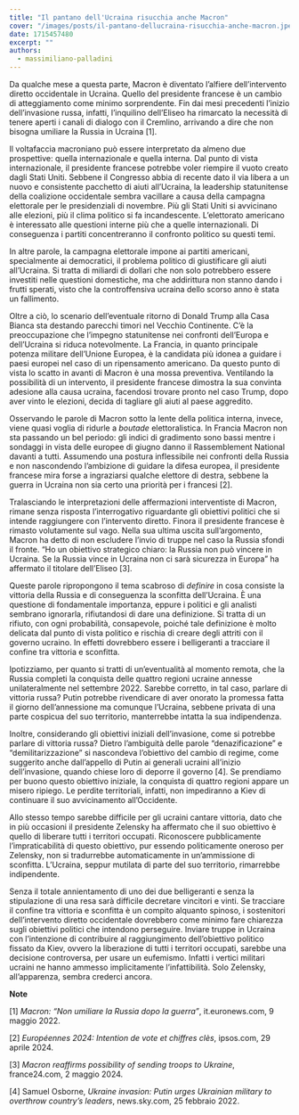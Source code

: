 ```yaml
---
title: "Il pantano dell'Ucraina risucchia anche Macron"
cover: "/images/posts/il-pantano-dellucraina-risucchia-anche-macron.jpeg"
date: 1715457480
excerpt: ""
authors:
  - massimiliano-palladini
---
```


﻿Da qualche mese a questa parte, Macron è diventato l’alfiere dell’intervento diretto occidentale in Ucraina. Quello del presidente francese è un cambio di atteggiamento come minimo sorprendente. Fin dai mesi precedenti l’inizio dell’invasione russa, infatti, l’inquilino dell’Eliseo ha rimarcato la necessità di tenere aperti i canali di dialogo con il Cremlino, arrivando a dire che non bisogna umiliare la Russia in Ucraina \[1\].

Il voltafaccia macroniano può essere interpretato da almeno due prospettive: quella internazionale e quella interna. Dal punto di vista internazionale, il presidente francese potrebbe voler riempire il vuoto creato dagli Stati Uniti. Sebbene il Congresso abbia di recente dato il via libera a un nuovo e consistente pacchetto di aiuti all’Ucraina, la leadership statunitense della coalizione occidentale sembra vacillare a causa della campagna elettorale per le presidenziali di novembre. Più gli Stati Uniti si avvicinano alle elezioni, più il clima politico si fa incandescente. L’elettorato americano è interessato alle questioni interne più che a quelle internazionali. Di conseguenza i partiti concentreranno il confronto politico su questi temi.

In altre parole, la campagna elettorale impone ai partiti americani, specialmente ai democratici, il problema politico di giustificare gli aiuti all’Ucraina. Si tratta di miliardi di dollari che non solo potrebbero essere investiti nelle questioni domestiche, ma che addirittura non stanno dando i frutti sperati, visto che la controffensiva ucraina dello scorso anno è stata un fallimento.

Oltre a ciò, lo scenario dell’eventuale ritorno di Donald Trump alla Casa Bianca sta destando parecchi timori nel Vecchio Continente. C’è la preoccupazione che l’impegno statunitense nei confronti dell’Europa e dell’Ucraina si riduca notevolmente. La Francia, in quanto principale potenza militare dell’Unione Europea, è la candidata più idonea a guidare i paesi europei nel caso di un ripensamento americano. Da questo punto di vista lo scatto in avanti di Macron è una mossa preventiva. Ventilando la possibilità di un intervento, il presidente francese dimostra la sua convinta adesione alla causa ucraina, facendosi trovare pronto nel caso Trump, dopo aver vinto le elezioni, decida di tagliare gli aiuti al paese aggredito.

Osservando le parole di Macron sotto la lente della politica interna, invece, viene quasi voglia di ridurle a _boutade_ elettoralistica. In Francia Macron non sta passando un bel periodo: gli indici di gradimento sono bassi mentre i sondaggi in vista delle europee di giugno danno il Rassemblement National davanti a tutti. Assumendo una postura inflessibile nei confronti della Russia e non nascondendo l’ambizione di guidare la difesa europea, il presidente francese mira forse a ingraziarsi qualche elettore di destra, sebbene la guerra in Ucraina non sia certo una priorità per i francesi \[2\].

Tralasciando le interpretazioni delle affermazioni interventiste di Macron, rimane senza risposta l’interrogativo riguardante gli obiettivi politici che si intende raggiungere con l’intervento diretto. Finora il presidente francese è rimasto volutamente sul vago. Nella sua ultima uscita sull’argomento, Macron ha detto di non escludere l’invio di truppe nel caso la Russia sfondi il fronte. “Ho un obiettivo strategico chiaro: la Russia non può vincere in Ucraina. Se la Russia vince in Ucraina non ci sarà sicurezza in Europa” ha affermato il titolare dell’Eliseo \[3\].

Queste parole ripropongono il tema scabroso di _definire_ in cosa consiste la vittoria della Russia e di conseguenza la sconfitta dell’Ucraina. È una questione di fondamentale importanza, eppure i politici e gli analisti sembrano ignorarla, rifiutandosi di dare una definizione. Si tratta di un rifiuto, con ogni probabilità, consapevole, poiché tale definizione è molto delicata dal punto di vista politico e rischia di creare degli attriti con il governo ucraino. In effetti dovrebbero essere i belligeranti a tracciare il confine tra vittoria e sconfitta.

Ipotizziamo, per quanto si tratti di un’eventualità al momento remota, che la Russia completi la conquista delle quattro regioni ucraine annesse unilateralmente nel settembre 2022. Sarebbe corretto, in tal caso, parlare di vittoria russa? Putin potrebbe rivendicare di aver onorato la promessa fatta il giorno dell’annessione ma comunque l’Ucraina, sebbene privata di una parte cospicua del suo territorio, manterrebbe intatta la sua indipendenza.

Inoltre, considerando gli obiettivi iniziali dell’invasione, come si potrebbe parlare di vittoria russa? Dietro l’ambiguità delle parole “denazificazione” e “demilitarizzazione” si nascondeva l’obiettivo del cambio di regime, come suggerito anche dall’appello di Putin ai generali ucraini all’inizio dell’invasione, quando chiese loro di deporre il governo \[4\]. Se prendiamo per buono questo obiettivo iniziale, la conquista di quattro regioni appare un misero ripiego. Le perdite territoriali, infatti, non impediranno a Kiev di continuare il suo avvicinamento all’Occidente.

Allo stesso tempo sarebbe difficile per gli ucraini cantare vittoria, dato che in più occasioni il presidente Zelensky ha affermato che il suo obiettivo è quello di liberare tutti i territori occupati. Riconoscere pubblicamente l’impraticabilità di questo obiettivo, pur essendo politicamente oneroso per Zelensky, non si tradurrebbe automaticamente in un’ammissione di sconfitta. L’Ucraina, seppur mutilata di parte del suo territorio, rimarrebbe indipendente.

Senza il totale annientamento di uno dei due belligeranti e senza la stipulazione di una resa sarà difficile decretare vincitori e vinti. Se tracciare il confine tra vittoria e sconfitta è un compito alquanto spinoso, i sostenitori dell’intervento diretto occidentale dovrebbero come minimo fare chiarezza sugli obiettivi politici che intendono perseguire. Inviare truppe in Ucraina con l’intenzione di contribuire al raggiungimento dell’obiettivo politico fissato da Kiev, ovvero la liberazione di tutti i territori occupati, sarebbe una decisione controversa, per usare un eufemismo. Infatti i vertici militari ucraini ne hanno ammesso implicitamente l’infattibilità. Solo Zelensky, all’apparenza, sembra crederci ancora.

**Note**

\[1\] _Macron: “Non umiliare la Russia dopo la guerra”_, it.euronews.com, 9 maggio 2022.

\[2\] _Européennes 2024: Intention de vote et chiffres clès_, ipsos.com, 29 aprile 2024.

\[3\] _Macron reaffirms possibility of sending troops to Ukraine_, france24.com, 2 maggio 2024.

\[4\] Samuel Osborne, _Ukraine invasion: Putin urges Ukrainian military to overthrow country’s leaders_, news.sky.com, 25 febbraio 2022.


